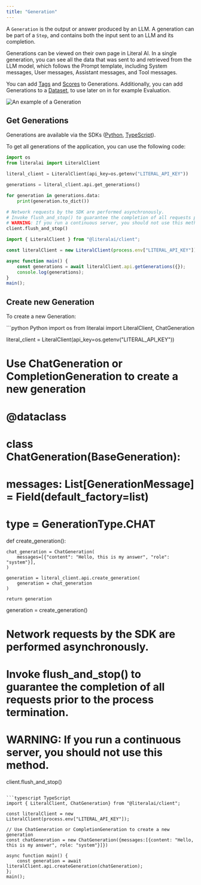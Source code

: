 ```yaml
---
title: "Generation"
---
```


A `Generation` is the output or answer produced by an LLM. A generation can be part of a `Step`, and contains both the input sent to an LLM and its completion. 

Generations can be viewed on their own page in Literal AI. In a single generation, you can see all the data that was sent to and retrieved from the LLM model, which follows the Prompt template, including System messages, User messages, Assistant messages, and Tool messages.

You can add [Tags](/concepts/observability/tags) and [Scores](/concepts/monitoring/score) to Generations. Additionally, you can add Generations to a [Dataset](/concepts/evaluation/dataset), to use later on in for example Evaluation. 

<Frame caption="An example of a Generation on Literal AI">     
  <img
    src="/images/generation-example.png"
    alt="An example of a Generation"
  />
</Frame>

## Get Generations

Generations are available via the SDKs ([Python](/python-client/api-reference), [TypeScript](/typescript-client/api-reference)).

To get all generations of the application, you can use the following code:

<CodeGroup>

```python Python
import os
from literalai import LiteralClient

literal_client = LiteralClient(api_key=os.getenv("LITERAL_API_KEY"))

generations = literal_client.api.get_generations()

for generation in generations.data:
    print(generation.to_dict())

# Network requests by the SDK are performed asynchronously.
# Invoke flush_and_stop() to guarantee the completion of all requests prior to the process termination.
# WARNING: If you run a continuous server, you should not use this method.
client.flush_and_stop()
```

```typescript TypeScript
import { LiteralClient } from "@literalai/client";

const literalClient = new LiteralClient(process.env["LITERAL_API_KEY"]);

async function main() {
    const generations = await literalClient.api.getGenerations({});
    console.log(generations);
}
main();
```

</CodeGroup>

## Create new Generation

To create a new Generation:

<CodeGroup>
```python Python
import os
from literalai import LiteralClient, ChatGeneration

literal_client = LiteralClient(api_key=os.getenv("LITERAL_API_KEY"))

# Use ChatGeneration or CompletionGeneration to create a new generation

# @dataclass
# class ChatGeneration(BaseGeneration):
#     messages: List[GenerationMessage] = Field(default_factory=list)
#     type = GenerationType.CHAT

def create_generation():

    chat_generation = ChatGeneration(
        messages=[{"content": "Hello, this is my answer", "role": "system"}],
    )

    generation = literal_client.api.create_generation(
        generation = chat_generation
    )

    return generation

generation = create_generation()

# Network requests by the SDK are performed asynchronously.
# Invoke flush_and_stop() to guarantee the completion of all requests prior to the process termination.
# WARNING: If you run a continuous server, you should not use this method.
client.flush_and_stop()
```

```typescript TypeScript
import { LiteralClient, ChatGeneration} from "@literalai/client";

const literalClient = new LiteralClient(process.env["LITERAL_API_KEY"]);

// Use ChatGeneration or CompletionGeneration to create a new generation
const chatGeneration = new ChatGeneration({messages:[{content: "Hello, this is my answer", role: "system"}]})

async function main() {
    const generation = await literalClient.api.createGeneration(chatGeneration);
};
main();
```
</CodeGroup>